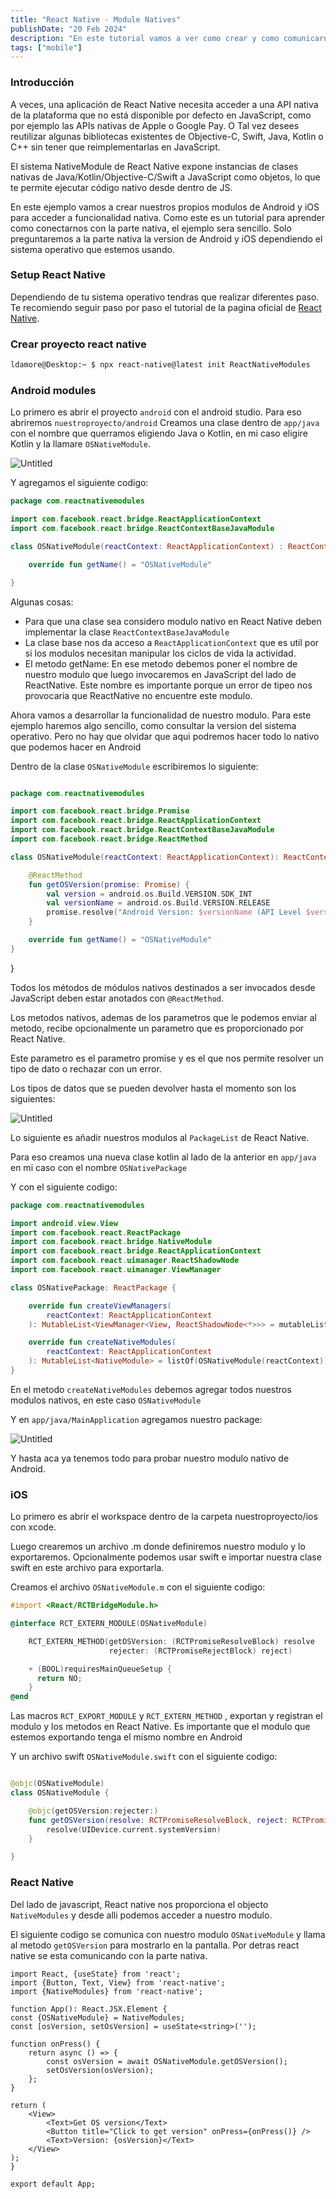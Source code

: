 ```yaml
---
title: "React Native - Module Natives"
publishDate: "20 Feb 2024"
description: "En este tutorial vamos a ver como crear y como comunicarnos con modulos nativos de nuestra aplicacion React Native."
tags: ["mobile"]
---
```


### Introducción

A veces, una aplicación de React Native necesita acceder a una API nativa de la plataforma que no está disponible por defecto en JavaScript, como por ejemplo las APIs nativas de Apple o Google Pay. O Tal vez desees reutilizar algunas bibliotecas existentes de Objective-C, Swift, Java, Kotlin o C++ sin tener que reimplementarlas en JavaScript.

El sistema NativeModule de React Native expone instancias de clases nativas de Java/Kotlin/Objective-C/Swift a JavaScript como objetos, lo que te permite ejecutar código nativo desde dentro de JS.

En este ejemplo vamos a crear nuestros propios modulos de Android y iOS para acceder a funcionalidad nativa. Como este es un tutorial para aprender como conectarnos con la parte nativa, el ejemplo sera sencillo. Solo preguntaremos a la parte nativa la version de Android y iOS dependiendo el sistema operativo que estemos usando.

### Setup React Native

Dependiendo de tu sistema operativo tendras que realizar diferentes paso. Te recomiendo seguir paso por paso el tutorial de la pagina oficial de [React Native](https://reactnative.dev/docs/0.72/environment-setup).

### Crear proyecto react native

```bash
ldamore@Desktop:~ $ npx react-native@latest init ReactNativeModules
```

### Android modules

Lo primero es abrir el proyecto `android` con el android studio.
Para eso abriremos `nuestroproyecto/android`
Creamos una clase dentro de `app/java` con el nombre que querramos eligiendo Java o Kotlin, en mi caso eligire Kotlin y la llamare `OSNativeModule`.

![Untitled](React%20Native%20-%20Native%20Modules%205e32ae5c52274d10a6a366bbc5b3340d/Untitled.png)

Y agregamos el siguiente codigo:

```kotlin
package com.reactnativemodules

import com.facebook.react.bridge.ReactApplicationContext
import com.facebook.react.bridge.ReactContextBaseJavaModule

class OSNativeModule(reactContext: ReactApplicationContext) : ReactContextBaseJavaModule(reactContext) {

	override fun getName() = "OSNativeModule"

}
```

Algunas cosas:

- Para que una clase sea considero modulo nativo en React Native deben implementar la clase `ReactContextBaseJavaModule`
- La clase base nos da acceso a `ReactApplicationContext` que es util por si los modulos necesitan manipular los ciclos de vida la actividad.
- El metodo getName: En ese metodo debemos poner el nombre de nuestro modulo que luego invocaremos en JavaScript del lado de ReactNative. Este nombre es importante porque un error de tipeo nos provocaria que ReactNative no encuentre este modulo.

Ahora vamos a desarrollar la funcionalidad de nuestro modulo. Para este ejemplo haremos algo sencillo, como consultar la version del sistema operativo. Pero no hay que olvidar que aqui podremos hacer todo lo nativo que podemos hacer en Android

Dentro de la clase `OSNativeModule` escribiremos lo siguiente:

```kotlin

package com.reactnativemodules

import com.facebook.react.bridge.Promise
import com.facebook.react.bridge.ReactApplicationContext
import com.facebook.react.bridge.ReactContextBaseJavaModule
import com.facebook.react.bridge.ReactMethod

class OSNativeModule(reactContext: ReactApplicationContext): ReactContextBaseJavaModule(reactContext) {

	@ReactMethod
	fun getOSVersion(promise: Promise) {
	    val version = android.os.Build.VERSION.SDK_INT
	    val versionName = android.os.Build.VERSION.RELEASE
	    promise.resolve("Android Version: $versionName (API Level $version)")
	}

	override fun getName() = "OSNativeModule"
}
```

}

Todos los métodos de módulos nativos destinados a ser invocados desde JavaScript deben estar anotados con `@ReactMethod`.

Los metodos nativos, ademas de los parametros que le podemos enviar al metodo, recibe opcionalmente un parametro que es proporcionado por React Native.

Este parametro es el parametro promise y es el que nos permite resolver un tipo de dato o rechazar con un error.

Los tipos de datos que se pueden devolver hasta el momento son los siguientes:

![Untitled](React%20Native%20-%20Native%20Modules%205e32ae5c52274d10a6a366bbc5b3340d/Untitled%201.png)

Lo siguiente es añadir nuestros modulos al `PackageList` de React Native.

Para eso creamos una nueva clase kotlin al lado de la anterior en  `app/java` en mi caso con el nombre `OSNativePackage`

Y con el siguiente codigo:

```kotlin
package com.reactnativemodules

import android.view.View
import com.facebook.react.ReactPackage
import com.facebook.react.bridge.NativeModule
import com.facebook.react.bridge.ReactApplicationContext
import com.facebook.react.uimanager.ReactShadowNode
import com.facebook.react.uimanager.ViewManager

class OSNativePackage: ReactPackage {

	override fun createViewManagers(
	    reactContext: ReactApplicationContext
	): MutableList<ViewManager<View, ReactShadowNode<*>>> = mutableListOf()

	override fun createNativeModules(
	    reactContext: ReactApplicationContext
	): MutableList<NativeModule> = listOf(OSNativeModule(reactContext)).toMutableList()
}
```

En el metodo `createNativeModules` debemos agregar todos nuestros modulos nativos, en este caso `OSNativeModule`

Y en `app/java/MainApplication` agregamos nuestro package:

![Untitled](React%20Native%20-%20Native%20Modules%205e32ae5c52274d10a6a366bbc5b3340d/Untitled%202.png)

Y hasta aca ya tenemos todo para probar nuestro modulo nativo de Android.

### iOS

Lo primero es abrir el workspace dentro de la carpeta nuestroproyecto/ios con xcode.

Luego crearemos un archivo .m donde definiremos nuestro modulo y lo exportaremos. Opcionalmente podemos usar swift e importar nuestra clase swift en este archivo para exportarla.

Creamos el archivo `OSNativeModule.m` con el siguiente codigo:

```objectivec
#import <React/RCTBridgeModule.h>

@interface RCT_EXTERN_MODULE(OSNativeModule)

    RCT_EXTERN_METHOD(getOSVersion: (RCTPromiseResolveBlock) resolve
                      rejecter: (RCTPromiseRejectBlock) reject)

    + (BOOL)requiresMainQueueSetup {
      return NO;
    }
@end
```

Las macros `RCT_EXPORT_MODULE` y `RCT_EXTERN_METHOD` , exportan y registran el modulo y los metodos en React Native. Es importante que el modulo que estemos exportando tenga el mismo nombre en Android

Y un archivo swift `OSNativeModule.swift` con el siguiente codigo:

```swift

@objc(OSNativeModule)
class OSNativeModule {

    @objc(getOSVersion:rejecter:)
    func getOSVersion(resolve: RCTPromiseResolveBlock, reject: RCTPromiseRejectBlock) -> Void {
        resolve(UIDevice.current.systemVersion)
    }

}

```

### React Native

Del lado de javascript, React native nos proporciona el objecto `NativeModules` y desde alli podemos acceder a nuestro modulo.

El siguiente codigo se comunica con nuestro modulo `OSNativeModule` y llama al metodo `getOSVersion` para mostrarlo en la pantalla. Por detras react native se esta comunicando con la parte nativa.

```tsx
import React, {useState} from 'react';
import {Button, Text, View} from 'react-native';
import {NativeModules} from 'react-native';

function App(): React.JSX.Element {
const {OSNativeModule} = NativeModules;
const [osVersion, setOsVersion] = useState<string>('');

function onPress() {
	return async () => {
		const osVersion = await OSNativeModule.getOSVersion();
		setOsVersion(osVersion);
	};
}

return (
	<View>
		<Text>Get OS version</Text>
		<Button title="Click to get version" onPress={onPress()} />
		<Text>Version: {osVersion}</Text>
	</View>
);
}

export default App;
```
